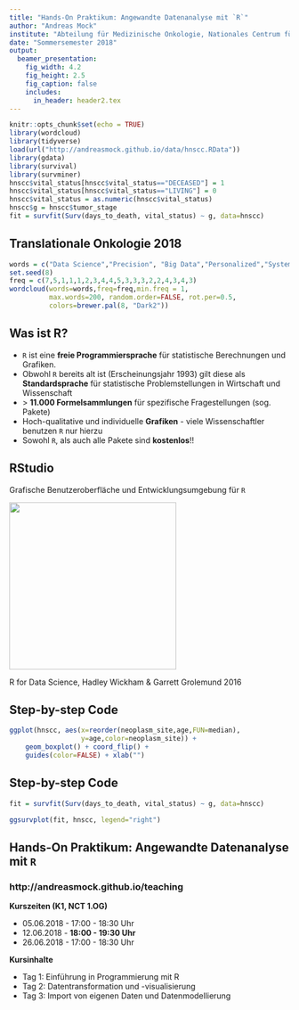 ```yaml
---
title: "Hands-On Praktikum: Angewandte Datenanalyse mit `R`"
author: "Andreas Mock"
institute: "Abteilung für Medizinische Onkologie, Nationales Centrum für Tumorerkrankungen (NCT) Heidelberg"
date: "Sommersemester 2018"
output:
  beamer_presentation:
    fig_width: 4.2
    fig_height: 2.5
    fig_caption: false
    includes:
      in_header: header2.tex
---
```


```r
knitr::opts_chunk$set(echo = TRUE)
library(wordcloud)
library(tidyverse)
load(url("http://andreasmock.github.io/data/hnscc.RData"))
library(gdata)
library(survival)
library(survminer)
hnscc$vital_status[hnscc$vital_status=="DECEASED"] = 1
hnscc$vital_status[hnscc$vital_status=="LIVING"] = 0
hnscc$vital_status = as.numeric(hnscc$vital_status)
hnscc$g = hnscc$tumor_stage
fit = survfit(Surv(days_to_death, vital_status) ~ g, data=hnscc)
```

## Translationale Onkologie 2018

```r
words = c("Data Science","Precision", "Big Data","Personalized","Systems Biology","Synthetic","Cloud","Apps","E-Health","Prediction","Prevention","Translation","Omics","High-Throughput","Seq","Machine Learning","Gene Editing","Immunotherapy","Virotherapy")
set.seed(8)
freq = c(7,5,1,1,1,2,3,4,4,5,3,3,3,2,2,4,3,4,3)
wordcloud(words=words,freq=freq,min.freq = 1,
          max.words=200, random.order=FALSE, rot.per=0.5, 
          colors=brewer.pal(8, "Dark2"))
```

## Was ist R?

- `R` ist eine **freie Programmiersprache** für statistische Berechnungen und Grafiken.
-  Obwohl `R` bereits alt ist (Erscheinungsjahr 1993) gilt diese als **Standardsprache** für statistische Problemstellungen in Wirtschaft und Wissenschaft
- $>$ **11.000 Formelsammlungen** für spezifische Fragestellungen (sog. Pakete)
- Hoch-qualitative und individuelle **Grafiken** - viele Wissenschaftler benutzen `R` nur hierzu
- Sowohl `R`, als auch alle Pakete sind **kostenlos**!!

## RStudio

Grafische Benutzeroberfläche und Entwicklungsumgebung für `R`

![](../pics/rstudio-console.png){width=300px}

R for Data Science, Hadley Wickham & Garrett Grolemund 2016


## Step-by-step Code

```r
ggplot(hnscc, aes(x=reorder(neoplasm_site,age,FUN=median),
                  y=age,color=neoplasm_site)) + 
    geom_boxplot() + coord_flip() +
    guides(color=FALSE) + xlab("")
```

## Step-by-step Code

```r
fit = survfit(Surv(days_to_death, vital_status) ~ g, data=hnscc)
```

```r
ggsurvplot(fit, hnscc, legend="right")
```

## Hands-On Praktikum: Angewandte Datenanalyse mit `R`

### http://andreasmock.github.io/teaching

>

**Kurszeiten (K1, NCT 1.OG)**

- 05.06.2018 - 17:00 - 18:30 Uhr
- 12.06.2018 - **18:00 - 19:30 Uhr**
- 26.06.2018 - 17:00 - 18:30 Uhr

**Kursinhalte**

- Tag 1: Einführung in Programmierung mit R 
- Tag 2: Datentransformation und -visualisierung
- Tag 3: Import von eigenen Daten und Datenmodellierung 





